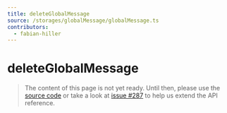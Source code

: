 ```yaml
---
title: deleteGlobalMessage
source: /storages/globalMessage/globalMessage.ts
contributors:
  - fabian-hiller
---
```


# deleteGlobalMessage

> The content of this page is not yet ready. Until then, please use the [source code](https://github.com/fabian-hiller/valibot/blob/main/library/src/storages/globalMessage/globalMessage.ts) or take a look at [issue #287](https://github.com/fabian-hiller/valibot/issues/287) to help us extend the API reference.
